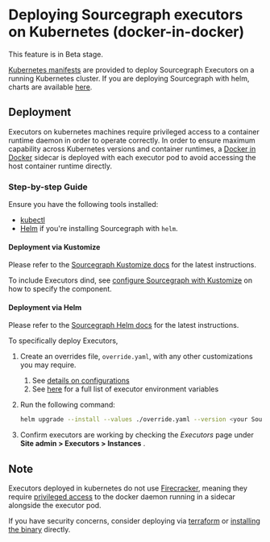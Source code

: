 # Deploying Sourcegraph executors on Kubernetes (docker-in-docker)

<Callout type="note">This feature is in Beta stage.</Callout>

[Kubernetes manifests](https://github.com/sourcegraph/deploy-sourcegraph-k8s) are provided to deploy Sourcegraph Executors on a running Kubernetes cluster. If you are deploying Sourcegraph with helm, charts are available [here](https://github.com/sourcegraph/deploy-sourcegraph-helm).

## Deployment

Executors on kubernetes machines require privileged access to a container runtime daemon in order to operate correctly. In order to ensure maximum capability across Kubernetes versions and container runtimes, a [Docker in Docker](https://www.docker.com/blog/docker-can-now-run-within-docker/) sidecar is deployed with each executor pod to avoid accessing the host container runtime directly.

### Step-by-step Guide

Ensure you have the following tools installed:

- [kubectl](https://kubernetes.io/docs/tasks/tools/#kubectl)
- [Helm](https://helm.sh/) if you're installing Sourcegraph with `helm`.

#### Deployment via Kustomize

Please refer to the [Sourcegraph Kustomize docs](/admin/deploy/kubernetes/kustomize) for the latest instructions.

To include Executors dind, see [configure Sourcegraph with Kustomize](/admin/deploy/kubernetes/configure) on how to specify the component.

#### Deployment via Helm

Please refer to the [Sourcegraph Helm docs](/admin/deploy/kubernetes/helm#quickstart) for the latest instructions.

To specifically deploy Executors,
1. Create an overrides file, `override.yaml`, with any other customizations you may require.
   1. See [details on configurations](/admin/deploy/kubernetes/helm#configuration)
   2. See [here](/admin/executors/executors_config) for a full list of executor environment variables

2. Run the following command:
    ```bash
    helm upgrade --install --values ./override.yaml --version <your Sourcegraph Version> sg-executor sourcegraph/sourcegraph-executor-dind
    ```
3. Confirm executors are working by checking the _Executors_ page under **Site admin > Executors > Instances** .

## Note

Executors deployed in kubernetes do not use [Firecracker](/admin/executors/#how-it-works), meaning they require [privileged access](https://kubernetes.io/docs/tasks/configure-pod-container/security-context/) to the docker daemon running in a sidecar alongside the executor pod.

If you have security concerns, consider deploying via [terraform](/admin/executors/deploy_executors_terraform) or [installing the binary](/admin/executors/deploy_executors_binary) directly.
